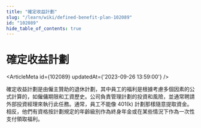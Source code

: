 ```yaml
---
title: "確定收益計劃"
slug: "/learn/wiki/defined-benefit-plan-102089"
id: "102089"
hide_table_of_contents: true
---
```



# 確定收益計劃

<ArticleMeta id={102089} updatedAt={'2023-09-26 13:59:00'} />
<div className='border-solid border-b border-t-0 my-4 border-[var(--ifm-color-gray-300)]' />

確定收益計劃是由僱主贊助的退休計劃，其中員工的福利是根據考慮多個因素的公式計算的，如僱傭期限和工資歷史。公司負責管理計劃的投資和風險，並通常聘請外部投資經理來執行此任務。通常，員工不能像 401(k) 計劃那樣隨意提取資金。相反，他們有資格按計劃規定的年齡級別作為終身年金或在某些情況下作為一次性支付領取福利。
